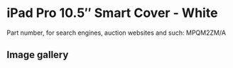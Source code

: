 
# iPad Pro 10.5″ Smart Cover - White

Part number, for search engines, auction websites and such: MPQM2ZM/A

## Image gallery

<div style={{ width: '100%', maxWidth: '768px' }}>
<GalleryComponent
    images={[
      {
        original: "/everysource/MPQM2.webp",
        thumbnail: "/everypreview/MPQM2.webp",
      },
      {
        original: "/everysource/MPQM2_AV1_GOLD.webp",
        thumbnail: "/everypreview/MPQM2_AV1_GOLD.webp",
      },
      {
        original: "/everysource/MPQM2_AV1_ROSEGOLD.webp",
        thumbnail: "/everypreview/MPQM2_AV1_ROSEGOLD.webp",
      },
      {
        original: "/everysource/MPQM2_AV1_SILVER.webp",
        thumbnail: "/everypreview/MPQM2_AV1_SILVER.webp",
      },
      {
        original: "/everysource/MPQM2_AV1_SPACE_GRAY.webp",
        thumbnail: "/everypreview/MPQM2_AV1_SPACE_GRAY.webp",
      },
      {
        original: "/everysource/MPQM2_AV2.webp",
        thumbnail: "/everypreview/MPQM2_AV2.webp",
      },
      {
        original: "/everysource/MPQM2_AV3.webp",
        thumbnail: "/everypreview/MPQM2_AV3.webp",
      }
    ]}
  />
</div>